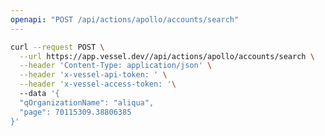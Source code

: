 ```yaml
---
openapi: "POST /api/actions/apollo/accounts/search"
---
```


<RequestExample>

```bash Request
curl --request POST \
  --url https://app.vessel.dev//api/actions/apollo/accounts/search \
  --header 'Content-Type: application/json' \
  --header 'x-vessel-api-token: ' \
  --header 'x-vessel-access-token: '\ 
  --data '{
  "qOrganizationName": "aliqua",
  "page": 70115309.38806385
}'
```

</RequestExample>


      